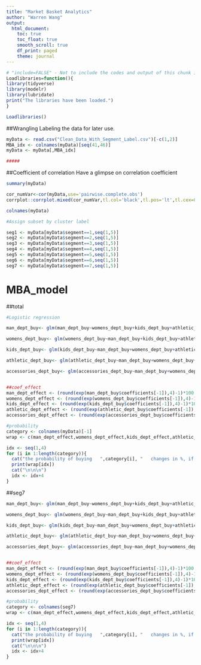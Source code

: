 ```yaml
---
title: "Market Basket Analytics"
author: "Warren Wang"
output: 
  html_document:
    toc: true
    toc_float: true
    smooth_scroll: true
    df_print: paged
    theme: journal
---
```


```r
# "include=FALSE" - Not to include the codes and output of this chunk in the output HTML file.
Loadlibraries=function(){
library(tidyverse)
library(modelr)
library(lubridate)
print("The libraries have been loaded.")
}

Loadlibraries()
```
##Wrangling
Labeling the data for later use.
```R

myData <- read.csv("Clean_Data_With_Segment_Label.csv")[-c(1,2)]
MBA_idx <- colnames(myData)[seq(41,46)]
myData <- myData[,MBA_idx]

#####

```

##Coefficient of correlation
Have a glimpse on correlation coefficient
```r
summary(myData)

cor_numVar<-cor(myData,use='pairwise.complete.obs')
corrplot::corrplot.mixed(cor_numVar,tl.col='black',tl.pos='lt',tl.cex=0.7,cl.cex=0.7,number.cex=0.7)

colnames(myData)

#Assign subset by cluster label 

seg1 <- myData[myData$segment==1,seq(1,5)]
seg2 <- myData[myData$segment==2,seq(1,5)]
seg3 <- myData[myData$segment==3,seq(1,5)]
seg4 <- myData[myData$segment==4,seq(1,5)]
seg5 <- myData[myData$segment==5,seq(1,5)]
seg6 <- myData[myData$segment==6,seq(1,5)]
seg7 <- myData[myData$segment==7,seq(1,5)]

```

# MBA_model
##total
```r

#Logistic regression

man_dept_buy<- glm(man_dept_buy~womens_dept_buy+kids_dept_buy+athletic_dept_buy+accessories_dept_buy, family = binomial,data=myData)

womens_dept_buy<- glm(womens_dept_buy~man_dept_buy+kids_dept_buy+athletic_dept_buy+accessories_dept_buy, family = binomial,data=myData)

kids_dept_buy<- glm(kids_dept_buy~man_dept_buy+womens_dept_buy+athletic_dept_buy+accessories_dept_buy, family = binomial,data=myData)

athletic_dept_buy<- glm(athletic_dept_buy~man_dept_buy+womens_dept_buy+kids_dept_buy+accessories_dept_buy, family = binomial,data=myData)

accessories_dept_buy<- glm(accessories_dept_buy~man_dept_buy+womens_dept_buy+kids_dept_buy+athletic_dept_buy, family = binomial,data=myData)


##coef_effect
man_dept_effect <- (round(exp(man_dept_buy$coefficients[-1]),4)-1)*100
womens_dept_effect <- (round(exp(womens_dept_buy$coefficients[-1]),4)-1)*100
kids_dept_effect <- (round(exp(kids_dept_buy$coefficients[-1]),4)-1)*100
athletic_dept_effect <- (round(exp(athletic_dept_buy$coefficients[-1]),4)-1)*100
accessories_dept_effect <- (round(exp(accessories_dept_buy$coefficients[-1]),4)-1)*100

#probability
category <- colnames(myData)[-1]
wrap <- c(man_dept_effect,womens_dept_effect,kids_dept_effect,athletic_dept_effect,accessories_dept_effect)

idx <- seq(1,4)
for (i in 1:length(category)){
  cat("the probability of buying   ",category[i], "   changes in %, if consumers:\n\n" )
  print(wrap[idx])
  cat("\n\n\n")
  idx <- idx+4
}

```




##seg7
```r
man_dept_buy<- glm(man_dept_buy~womens_dept_buy+kids_dept_buy+athletic_dept_buy+accessories_dept_buy, family = binomial,data=seg7)

womens_dept_buy<- glm(womens_dept_buy~man_dept_buy+kids_dept_buy+athletic_dept_buy+accessories_dept_buy, family = binomial,data=seg7)

kids_dept_buy<- glm(kids_dept_buy~man_dept_buy+womens_dept_buy+athletic_dept_buy+accessories_dept_buy, family = binomial,data=seg7)

athletic_dept_buy<- glm(athletic_dept_buy~man_dept_buy+womens_dept_buy+kids_dept_buy+accessories_dept_buy, family = binomial,data=seg7)

accessories_dept_buy<- glm(accessories_dept_buy~man_dept_buy+womens_dept_buy+kids_dept_buy+athletic_dept_buy, family = binomial,data=seg7)


##coef_effect
man_dept_effect <- (round(exp(man_dept_buy$coefficients[-1]),4)-1)*100
womens_dept_effect <- (round(exp(womens_dept_buy$coefficients[-1]),4)-1)*100
kids_dept_effect <- (round(exp(kids_dept_buy$coefficients[-1]),4)-1)*100
athletic_dept_effect <- (round(exp(athletic_dept_buy$coefficients[-1]),4)-1)*100
accessories_dept_effect <- (round(exp(accessories_dept_buy$coefficients[-1]),4)-1)*100

#probability
category <- colnames(seg7)
wrap <- c(man_dept_effect,womens_dept_effect,kids_dept_effect,athletic_dept_effect,accessories_dept_effect)

idx <- seq(1,4)
for (i in 1:length(category)){
  cat("the probability of buying   ",category[i], "   changes in %, if consumers:\n\n" )
  print(wrap[idx])
  cat("\n\n\n")
  idx <- idx+4
}
```




